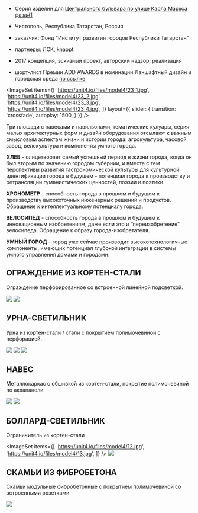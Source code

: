 

<Title>МОДЕЛЬ : : 4</Title>

- Серия изделий для [Центрального бульвара по улице Карла Маркса фаза#1](/repository/chistopol)
- Чистополь, Республика Татарстан, Россия 


- заказчик: Фонд "Институт развития городов Республики Татарстан"
- партнеры: ЛСК, knappt


- 2017 концепция, эскизный проект, авторский надзор, реализация


- шорт-лист Премии ADD AWARDS в номинации Ланшафтный дизайн и городская среда 
[по ссылке](https://addawards.ru/nominations/detail.php?ELEMENT_ID=86102)


<ImageSet
    items={[
        'https://unit4.io/files/model4/23_1.jpg',
        'https://unit4.io/files/model4/23_2.jpg',
        'https://unit4.io/files/model4/23_3.jpg',
        'https://unit4.io/files/model4/23_4.jpg',
    ]}
    layout={{
        slider: {
            transition: 'crossfade',
            autoplay: 1500,
        }
    }}
/>

Три площади с навесами и павильонами, тематические кулуары, серия малых архитектурных форм и дизайн оборудования отсылают к важным смысловым аспектам жизни и истории города: агрокультура, часовой завод, велокультура и компоненты умного города.
            
**ХЛЕБ** - олицетворяет самый успешный период в жизни города, когда он был вторым по значению городом губернии, и вместе с тем перспективы развития гастрономической культуры для культурной идентификации города в будущем - потенциал города к производству и ретрансляции гуманистических ценностей, поэзии и поэтики.

**ХРОНОМЕТР** - способность города в прошлом и будущем к производству высокоточных инженерных решений и продуктов. Обращение к интеллектуальному потенциалу города.

**ВЕЛОСИПЕД** - способность города в прошлом и будущем к инновационным изобретениям, даже если это и “переизобретение” велосипеда. Обращение к образу города-изобретателя.
            
**УМНЫЙ ГОРОД** - город уже сейчас производит высокотехнологичные компоненты, имеющих потенциал глубокой интеграции в системы умного управления домами и городами.



## ОГРАЖДЕНИЕ ИЗ КОРТЕН-СТАЛИ

Ограждение перфорированное со встроенной линейной подсветкой.
                    
<Image src='https://unit4.io/files/model4/01.jpg'/>
<Image src='https://unit4.io/files/model4/02.jpg'/>

          
## УРНА-СВЕТИЛЬНИК

Урна из кортен-стали / стали с покрытием полимочевиной с перфорацией.

<Image src='https://unit4.io/files/model4/04.jpg'/>
<ImageSet
    items={[
        'https://unit4.io/files/model4/20_1.jpg',
        'https://unit4.io/files/model4/20_2.jpg',
    ]}
    layout={{
        slider: {
            transition: 'crossfade',
            autoplay: 1000,
        }
    }}
/>
<Image src='https://unit4.io/files/model4/24.jpg'/>
<ImageSet
    items={[
        'https://unit4.io/files/model4/05.jpg',
        'https://unit4.io/files/model4/03.jpg',
    ]}
/>
<Image src='https://unit4.io/files/model4/06.jpg'/>


## НАВЕС
Металлокаркас с обшивкой из кортен-стали, покрытие полимочевиной по аквапанели

<Image src='https://unit4.io/files/model4/09.jpg'/>
<ImageSet
    items={[
        'https://unit4.io/files/model4/21_1.jpg',
        'https://unit4.io/files/model4/21_2.jpg',
        'https://unit4.io/files/model4/21_3.jpg',
        'https://unit4.io/files/model4/21_4.jpg',
        'https://unit4.io/files/model4/21_5.jpg',
        'https://unit4.io/files/model4/21_6.jpg',
    ]}
    layout={{
        slider: {
            transition: 'crossfade',
            autoplay: 1000,
        }
    }}
/>

<Image src='https://unit4.io/files/model4/08.jpg'/>               

## БОЛЛАРД-СВЕТИЛЬНИК

Ограничитель из кортен-стали

<ImageSet
    items={[
        'https://unit4.io/files/model4/12.jpg',
        'https://unit4.io/files/model4/13.jpg',
    ]}
/>
<Image src='https://unit4.io/files/model4/11.jpg'/>


## СКАМЬИ ИЗ ФИБРОБЕТОНА

Скамьи модульные фибробетонные с покрытием полимочевиной со встроенными розетками.

<Image src='https://unit4.io/files/model4/16.jpg'/>